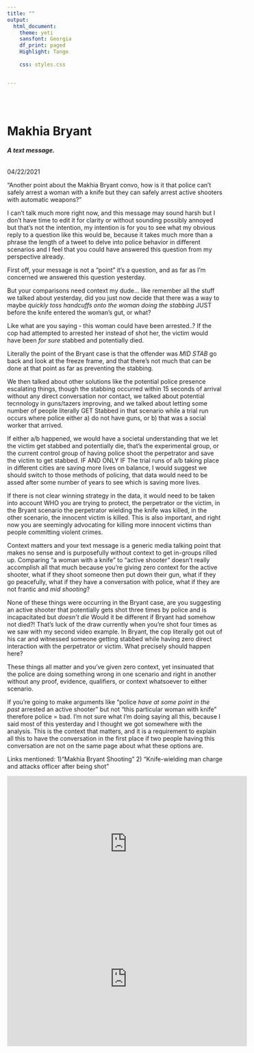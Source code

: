 ```yaml
---
title: ""
output:
  html_document:
    theme: yeti
    sansfont: Georgia
    df_print: paged
    Highlight: Tango
    
    css: styles.css


---
```


<br>
<br>

<h1>**Makhia Bryant**</h1> 
<h6>
***A text message.***
</h6>

04/22/2021
 <br>

"Another point about the Makhia Bryant convo, how is it that police can’t safely arrest a woman with a knife but they can safely arrest active shooters with automatic weapons?"

I can’t talk much more right now, and this message may sound harsh but I don’t have time to edit it for clarity or without sounding possibly annoyed but that’s not the intention, my intention is for you to see what my obvious reply to a question like this would be, because it takes much more than a phrase the length of a tweet to delve into police behavior in different scenarios and I feel that you could have answered this question from my perspective already. 

First off, your message is not a “point” it’s a question, and as far as I’m concerned we answered this question yesterday. 

But your comparisons need context my dude… like remember all the stuff we talked about yesterday, did you just now decide that there was a way to maybe *quickly toss handcuffs onto the woman doing the stabbing* JUST before the knife entered the woman’s gut, or what? 

Like what are you saying - this woman could have been arrested..? If the cop had attempted to arrested her instead of shot her, the victim would have been *for sure* stabbed and potentially died.

Literally the point of the Bryant case is that the offender was *MID STAB* go back and look at the freeze frame,  and that there’s not much that can be done at that point as far as preventing the stabbing. 

 We then talked about other solutions like the potential police presence escalating things, though the stabbing occurred within 15 seconds of arrival without any direct conversation nor contact, we talked about potential tecnnology in guns/tazers improving, and we talked about letting some number of people literally GET Stabbed in that scenario while a trial run occurs where police either a) do not have guns, or b) that was a social worker that arrived. 

If either a/b happened, we would have a societal understanding that we let the victim get stabbed and potentially die, that’s the experimental group, or the current control group of having police shoot the perpetrator and save the victim to get stabbed.  IF AND ONLY IF The trial runs of a/b taking place in different cities are saving more lives on balance, I would suggest we should switch to those methods of policing, that data would need to be assed after some number of years to see which is saving more lives.

If there is not clear winning strategy in the data, it would need to be taken into account WHO you are trying to protect, the perpetrator or the victim, in the Bryant scenario the perpetrator wielding the knife was killed, in the other scenario, the innocent victim is killed. This is also important, and right now you are seemingly advocating for killing more innocent victims than people committing violent crimes. 

Context matters and your text message is a generic media talking point that makes no sense and is purposefully without context to get in-groups rilled up. Comparing “a woman with a knife” to “active shooter” doesn’t really accomplish all that much because you’re giving zero context for the active shooter, what if they shoot someone then put down their gun, what if they go peacefully, what if they have a conversation with police, what if they are not frantic and *mid shooting*? 

None of these things were occurring in the Bryant case,  are you suggesting an active shooter that potentially gets shot three times by police and is incapacitated but *doesn’t die* Would it be different if Bryant had somehow not died?! That’s luck of the draw currently when you’re shot four times as we saw with my second video example.  In Bryant, the cop literally got out of his car and witnessed someone getting stabbed while having zero direct interaction with the perpetrator or victim. What precisely should happen here?

These things all matter and you’ve given zero context, yet insinuated that the police are doing something wrong in one scenario and right in another without any proof, evidence, qualifiers, or context whatsoever to either scenario. 

If you’re going to make arguments like “police *have at some point in the past* arrested an active shooter” but not “this particular woman with knife” therefore police = bad. I’m not sure what I’m doing saying all this, because I said most of this yesterday and I thought we got somewhere with the analysis. This is the context that matters, and it is a requirement to explain all this to have the conversation in the first place if two people having this conversation are not on the same page about what these options are.

Links mentioned: 
1)"Makhia Bryant Shooting"
2) "Knife-wielding man charge and attacks officer after being shot"

<center>
<iframe width="560" height="315" src="https://www.youtube.com/embed/3MGFoDIUbLo" title="YouTube video player" frameborder="0" allow="accelerometer; autoplay; clipboard-write; encrypted-media; gyroscope; picture-in-picture" allowfullscreen></iframe>


<iframe width="560" height="315" src="https://www.youtube.com/embed/KT0KcenH_eQ" title="YouTube video player" frameborder="0" allow="accelerometer; autoplay; clipboard-write; encrypted-media; gyroscope; picture-in-picture" allowfullscreen></iframe>

<center>
<br>